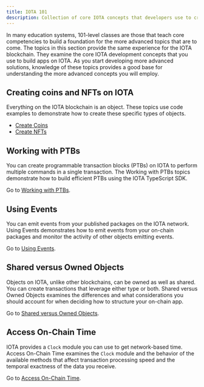 ```yaml
---
title: IOTA 101
description: Collection of core IOTA concepts that developers use to create objects and interact with them on the IOTA blockchain. 
---
```


In many education systems, 101-level classes are those that teach core competencies to build a foundation for the more advanced topics that are to come. The topics in this section provide the same experience for the IOTA blockchain. They examine the core IOTA development concepts that you use to build apps on IOTA. As you start developing more advanced solutions, knowledge of these topics provides a good base for understanding the more advanced concepts you will employ.

## Creating coins and NFTs on IOTA

Everything on the IOTA blockchain is an object. These topics use code examples to demonstrate how to create these specific types of objects. 

- [Create Coins](iota-101/create-coin/create-coin.mdx)
- [Create NFTs](iota-101/nft/create-nft.mdx)

## Working with PTBs

You can create programmable transaction blocks (PTBs) on IOTA to perform multiple commands in a single transaction. The Working with PTBs topics demonstrate how to build efficient PTBs using the IOTA TypeScript SDK.

Go to [Working with PTBs](iota-101/transactions/ptb/working-with-ptbs.mdx).

## Using Events

You can emit events from your published packages on the IOTA network. Using Events demonstrates how to emit events from your on-chain packages and monitor the activity of other objects emitting events.

Go to [Using Events](iota-101/using-events.mdx).

## Shared versus Owned Objects

Objects on IOTA, unlike other blockchains, can be owned as well as shared. You can create transactions that leverage either type or both. Shared versus Owned Objects examines the differences and what considerations you should account for when deciding how to structure your on-chain app. 

Go to [Shared versus Owned Objects](iota-101/objects/shared-owned.mdx).

## Access On-Chain Time

IOTA provides a `Clock` module you can use to get network-based time. Access On-Chain Time examines the `Clock` module and the behavior of the available methods that affect transaction processing speed and the temporal exactness of the data you receive.

Go to [Access On-Chain Time](iota-101/access-time.mdx).